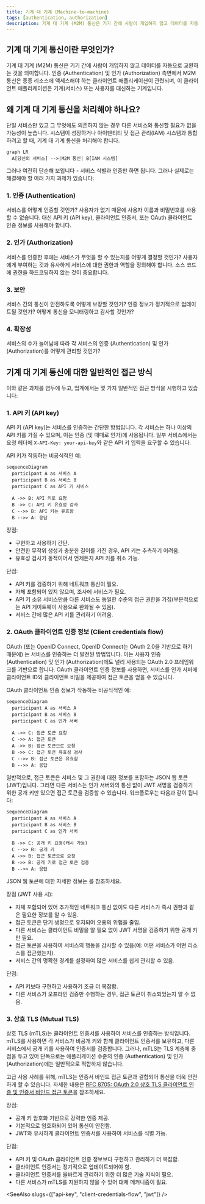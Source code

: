 ```yaml
---
title: 기계 대 기계 (Machine-to-machine)
tags: [authentication, authorization]
description: 기계 대 기계 (M2M) 통신은 기기 간에 사람이 개입하지 않고 데이터를 자동으로 교환하는 것을 의미합니다. 인증 (Authentication) 및 인가 (Authorization) 측면에서 M2M 통신은 종종 리소스에 액세스해야 하는 클라이언트 애플리케이션이 관련되며, 이 클라이언트 애플리케이션은 기계(서비스) 또는 사용자를 대신하는 기계입니다.
---
```


## 기계 대 기계 통신이란 무엇인가?

기계 대 기계 (M2M) 통신은 기기 간에 사람이 개입하지 않고 데이터를 자동으로 교환하는 것을 의미합니다. 인증 (Authentication) 및 인가 (Authorization) 측면에서 M2M 통신은 종종 리소스에 액세스해야 하는 클라이언트 애플리케이션이 관련되며, 이 클라이언트 애플리케이션은 기계(서비스) 또는 사용자를 대신하는 기계입니다.

## 왜 기계 대 기계 통신을 처리해야 하나요?

단일 서비스만 있고 그 무엇에도 의존하지 않는 경우 다른 서비스와 통신할 필요가 없을 가능성이 높습니다. 시스템이 성장하거나 아이덴티티 및 접근 관리(IAM) 시스템과 통합하려고 할 때, 기계 대 기계 통신을 처리해야 합니다.

```mermaid
graph LR
  A[당신의 서비스] -->|M2M 통신| B[IAM 시스템]
```

그러나 여전히 단순해 보입니다 - 서비스 식별과 인증만 하면 됩니다. 그러나 실제로는 해결해야 할 여러 가지 과제가 있습니다:

### 1. 인증 (Authentication)

서비스를 어떻게 인증할 것인가? 사용자가 없기 때문에 사용자 이름과 비밀번호를 사용할 수 없습니다. 대신 API 키 (API key), 클라이언트 인증서, 또는 OAuth 클라이언트 인증 정보를 사용해야 합니다.

### 2. 인가 (Authorization)

서비스를 인증한 후에는 서비스가 무엇을 할 수 있는지를 어떻게 결정할 것인가? 사용자에게 부여하는 것과 유사하게 서비스에 대한 권한과 역할을 정의해야 합니다. 소스 코드에 권한을 하드코딩하지 않는 것이 중요합니다.

### 3. 보안

서비스 간의 통신이 안전하도록 어떻게 보장할 것인가? 인증 정보가 정기적으로 업데이트될 것인가? 어떻게 통신을 모니터링하고 감사할 것인가?

### 4. 확장성

서비스의 수가 늘어남에 따라 각 서비스의 인증 (Authentication) 및 인가 (Authorization)를 어떻게 관리할 것인가?

## 기계 대 기계 통신에 대한 일반적인 접근 방식

이와 같은 과제를 염두에 두고, 업계에서는 몇 가지 일반적인 접근 방식을 시행하고 있습니다:

### 1. API 키 (API key)

<Ref slug="api-key">API 키 (API key)</Ref>는 서비스를 인증하는 간단한 방법입니다. 각 서비스는 하나 이상의 API 키를 가질 수 있으며, 이는 인증 (및 때때로 인가)에 사용됩니다. 일부 서비스에서는 요청 헤더에 `X-API-Key: your-api-key`와 같은 API 키 입력을 요구할 수 있습니다.

API 키가 작동하는 비공식적인 예:

```mermaid
sequenceDiagram
  participant A as 서비스 A
  participant B as 서비스 B
  participant C as API 키 서비스

  A ->> B: API 키로 요청
  B ->> C: API 키 유효성 검사
  C -->> B: API 키는 유효함
  B -->> A: 응답
```

장점:

- 구현하고 사용하기 간단.
- 안전한 무작위 생성과 충분한 길이를 가진 경우, API 키는 추측하기 어려움.
- 유효성 검사가 동적이어서 언제든지 API 키를 취소 가능.

단점:

- API 키를 검증하기 위해 네트워크 통신이 필요.
- 자체 포함되어 있지 않으며, 조사에 서비스가 필요.
- API 키 소유 서비스만큼 다른 서비스도 동일한 수준의 접근 권한을 가짐(부분적으로는 API 게이트웨이 사용으로 완화될 수 있음).
- 서비스 간에 많은 API 키를 관리하기 어려움.

### 2. OAuth 클라이언트 인증 정보 (Client credentials flow)

OAuth (또는 OpenID Connect, OpenID Connect는 OAuth 2.0을 기반으로 하기 때문에) <Ref slug="client-credentials-flow" />는 서비스를 인증하는 더 발전된 방법입니다. 이는 사용자 인증 (Authentication) 및 인가 (Authorization)에도 널리 사용되는 OAuth 2.0 프레임워크를 기반으로 합니다. OAuth 클라이언트 인증 정보를 사용하면, 서비스를 인가 서버에 클라이언트 ID와 클라이언트 비밀을 제공하여 접근 토큰을 얻을 수 있습니다.

OAuth 클라이언트 인증 정보가 작동하는 비공식적인 예:

```mermaid
sequenceDiagram
  participant A as 서비스 A
  participant B as 서비스 B
  participant C as 인가 서버

  A ->> C: 접근 토큰 요청
  C ->> A: 접근 토큰
  A ->> B: 접근 토큰으로 요청
  B ->> C: 접근 토큰 유효성 검사
  C -->> B: 접근 토큰은 유효함
  B -->> A: 응답
```

일반적으로, 접근 토큰은 서비스 및 그 권한에 대한 정보를 포함하는 JSON 웹 토큰 (JWT)입니다. 그러면 다른 서비스는 인가 서버와의 통신 없이 JWT 서명을 검증하기 위한 공개 키만 있으면 접근 토큰을 검증할 수 있습니다. 워크플로우는 다음과 같이 됩니다:

```mermaid
sequenceDiagram
  participant A as 서비스 A
  participant B as 서비스 B
  participant C as 인가 서버

  B ->> C: 공개 키 요청(캐시 가능)
  C -->> B: 공개 키
  A ->> B: 접근 토큰으로 요청
  B ->> B: 공개 키로 접근 토큰 검증
  B -->> A: 응답
```

JSON 웹 토큰에 대한 자세한 정보는 <Ref slug="jwt" />를 참조하세요.

장점 (JWT 사용 시):

- 자체 포함되어 있어 추가적인 네트워크 통신 없이도 다른 서비스가 즉시 권한과 같은 필요한 정보를 알 수 있음.
- 접근 토큰은 단기 생명으로 유지되어 오용의 위험을 줄임.
- 다른 서비스는 클라이언트 비밀을 알 필요 없이 JWT 서명을 검증하기 위한 공개 키만 필요.
- 접근 토큰을 사용하여 서비스의 행동을 감사할 수 있음(예: 어떤 서비스가 어떤 리소스를 접근했는지).
- 서비스 간의 명확한 경계를 설정하여 많은 서비스를 쉽게 관리할 수 있음.

단점:

- API 키보다 구현하고 사용하기 조금 더 복잡함.
- 다른 서비스가 오프라인 검증만 수행하는 경우, 접근 토큰이 취소되었는지 알 수 없음.

### 3. 상호 TLS (Mutual TLS)

상호 TLS (mTLS)는 클라이언트 인증서를 사용하여 서비스를 인증하는 방식입니다. mTLS를 사용하면 각 서비스가 비공개 키와 함께 클라이언트 인증서를 보유하고, 다른 서비스에서 공개 키를 사용하여 인증서를 검증합니다. 그러나, mTLS는 TLS 계층에 중점을 두고 있어 단독으로는 애플리케이션 수준의 인증 (Authentication) 및 인가 (Authorization)에는 일반적으로 적합하지 않습니다.

고급 사용 사례를 위해, mTLS는 인증서 바인드 접근 토큰과 결합되어 통신을 더욱 안전하게 할 수 있습니다. 자세한 내용은 [RFC 8705: OAuth 2.0 상호 TLS 클라이언트 인증 및 인증서 바인드 접근 토큰](https://datatracker.ietf.org/doc/html/rfc8705)을 참조하세요.

장점:

- 공개 키 암호화 기반으로 강력한 인증 제공.
- 기본적으로 암호화되어 있어 통신이 안전함.
- JWT와 유사하게 클라이언트 인증서를 사용하여 서비스를 식별 가능.

단점:

- API 키 및 OAuth 클라이언트 인증 정보보다 구현하고 관리하기 더 복잡함.
- 클라이언트 인증서는 정기적으로 업데이트되어야 함.
- 클라이언트 인증서를 올바르게 관리하기 위한 더 많은 기술 지식이 필요.
- 다른 서비스가 mTLS를 지원하지 않을 수 있어 대체 메커니즘이 필요.

<SeeAlso slugs={["api-key", "client-credentials-flow", "jwt"]} />